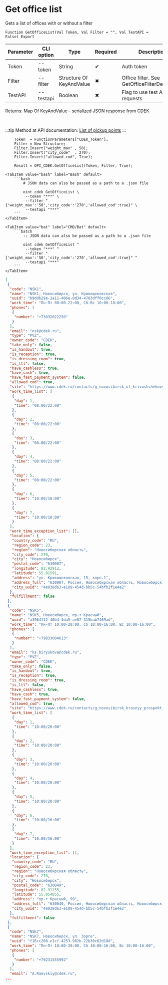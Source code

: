 ﻿---
sidebar_position: 5
description: Get office list and other functions to work with CDEK in the Open Integration Package, a free open-source integration library for 1C:Enterprise 8, OneScript and CLI
keywords: [1C, 1С, 1С:Enterprise, 1С:Enterprise 8.3, API, Integration, Services, Exchange, OneScript, CLI, CDEK]
---


# Get office list
 Gets a list of offices with or without a filter



`Function GetOfficeList(Val Token, Val Filter = "", Val TestAPI = False) Export`

  | Parameter | CLI option | Type | Required | Description |
  |-|-|-|-|-|
  | Token | --token | String | &#x2714; | Auth token |
  | Filter | --filter | Structure Of KeyAndValue | &#x2716; | Office filter. See GetOfficeFilterDescription |
  | TestAPI | --testapi | Boolean | &#x2716; | Flag to use test API for requests |

  
  Returns:  Map Of KeyAndValue - serialized JSON response from CDEK

<br/>

:::tip
Method at API documentation: [List of pickup points](https://api-docs.cdek.ru/36990336.html)
:::
<br/>


```bsl title="1C:Enterprise/OneScript code example"
    Token  = FunctionParameters["CDEK_Token"];
    Filter = New Structure;
    Filter.Insert("weight_max" , 50);
    Filter.Insert("city_code"  , 270);
    Filter.Insert("allowed_cod", True);

    Result = OPI_CDEK.GetOfficeList(Token, Filter, True);
```
 

 <Tabs>
  
    <TabItem value="bash" label="Bash" default>
        ```bash
            # JSON data can also be passed as a path to a .json file
            
            oint cdek GetOfficeList \
             --token "***" \
             --filter "{'weight_max':'50','city_code':'270','allowed_cod':true}" \
             --testapi "***"
        ```
    </TabItem>
  
    <TabItem value="bat" label="CMD/Bat" default>
        ```batch
            :: JSON data can also be passed as a path to a .json file
            
            oint cdek GetOfficeList ^
             --token "***" ^
             --filter "{'weight_max':'50','city_code':'270','allowed_cod':true}" ^
             --testapi "***"
        ```
    </TabItem>
</Tabs>


```json title="Result"
[
 {
  "code": "NSK1",
  "name": "NSK1, Новосибирск, ул. Кривощековская",
  "uuid": "b9ddb29e-2a11-406e-8d34-4763dff0cc86",
  "work_time": "Пн-Пт 08:00-22:00, Сб-Вс 10:00-18:00",
  "phones": [
   {
    "number": "+73832022250"
   }
  ],
  "email": "nsk@cdek.ru",
  "type": "PVZ",
  "owner_code": "CDEK",
  "take_only": false,
  "is_handout": true,
  "is_reception": true,
  "is_dressing_room": true,
  "is_ltl": false,
  "have_cashless": true,
  "have_cash": true,
  "have_fast_payment_system": false,
  "allowed_cod": true,
  "site": "https://www.cdek.ru/contacts/g_novosibirsk_ul_krivoshchekovskaya_15_korp_5_1_et.html",
  "work_time_list": [
   {
    "day": 1,
    "time": "08:00/22:00"
   },
   {
    "day": 2,
    "time": "08:00/22:00"
   },
   {
    "day": 3,
    "time": "08:00/22:00"
   },
   {
    "day": 4,
    "time": "08:00/22:00"
   },
   {
    "day": 5,
    "time": "08:00/22:00"
   },
   {
    "day": 6,
    "time": "10:00/18:00"
   },
   {
    "day": 7,
    "time": "10:00/18:00"
   }
  ],
  "work_time_exception_list": [],
  "location": {
   "country_code": "RU",
   "region_code": 23,
   "region": "Новосибирская область",
   "city_code": 270,
   "city": "Новосибирск",
   "postal_code": "630007",
   "longitude": 82.92912,
   "latitude": 55.01591,
   "address": "ул. Кривощековская, 15, корп.1",
   "address_full": "630007, Россия, Новосибирская область, Новосибирск, ул. Кривощековская, 15, корп.1",
   "city_uuid": "4e938d63-e189-454d-bb5c-54bfb2f1e4e2"
  },
  "fulfillment": false
 },
 {
  "code": "NSK5",
  "name": "NSK5, Новосибирск, пр-т Красный",
  "uuid": "a3964112-40b4-4da5-ae87-315bab7469ad",
  "work_time": "Пн-Пт 10:00-20:00, Сб 10:00-16:00, Вс 10:00-16:00",
  "phones": [
   {
    "number": "+79833004613"
   }
  ],
  "email": "ks.biryukova@cdek.ru",
  "type": "PVZ",
  "owner_code": "CDEK",
  "take_only": false,
  "is_handout": true,
  "is_reception": true,
  "is_dressing_room": true,
  "is_ltl": false,
  "have_cashless": true,
  "have_cash": true,
  "have_fast_payment_system": false,
  "allowed_cod": true,
  "site": "https://www.cdek.ru/contacts/g_novosibirsk_krasnyy_prospekt_d_99.html",
  "work_time_list": [
   {
    "day": 1,
    "time": "10:00/20:00"
   },
   {
    "day": 2,
    "time": "10:00/20:00"
   },
   {
    "day": 3,
    "time": "10:00/20:00"
   },
   {
    "day": 4,
    "time": "10:00/20:00"
   },
   {
    "day": 5,
    "time": "10:00/20:00"
   },
   {
    "day": 6,
    "time": "10:00/16:00"
   },
   {
    "day": 7,
    "time": "10:00/16:00"
   }
  ],
  "work_time_exception_list": [],
  "location": {
   "country_code": "RU",
   "region_code": 23,
   "region": "Новосибирская область",
   "city_code": 270,
   "city": "Новосибирск",
   "postal_code": "630049",
   "longitude": 82.91155,
   "latitude": 55.054855,
   "address": "пр-т Красный, 99",
   "address_full": "630049, Россия, Новосибирская область, Новосибирск, пр-т Красный, 99",
   "city_uuid": "4e938d63-e189-454d-bb5c-54bfb2f1e4e2"
  },
  "fulfillment": false
 },
 {
  "code": "NSK7",
  "name": "NSK7, Новосибирск, ул. Зорге",
  "uuid": "f16cc208-e1cf-4253-982b-22b30c62d18d",
  "work_time": "Пн-Пт 10:00-20:00, Сб 10:00-16:00, Вс 10:00-16:00",
  "phones": [
   {
    "number": "+79231555992"
   }
  ],
  "email": "A.Raevskiy@cdek.ru",
...
```
